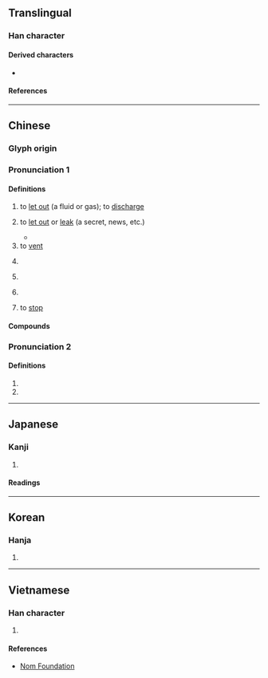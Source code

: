 {{also|渫|洩}}
{{character info}}
==Translingual==

===Han character===
{{Han char|rn=85|rad=水|as=05|sn=8|four=34117|canj=EPT|ids=⿰氵世}}

====Derived characters====
* {{l|mul|[[𦲉]]}}

====References====
{{Han ref|kx=0615.050|dkj=17267|dj=1009.040|hdz=31580.020|uh=6CC4}}

----

==Chinese==
{{zh-forms|alt=*洩,渫}}

===Glyph origin===
{{Han etym}}

===Pronunciation 1===
{{zh-pron
|m=xiè
|c=sit3
|h=pfs=siet
|md=
|mn=siat
|w=
|mc=2
|oc=1,2
|cat=v,pn
}}

====Definitions====
{{zh-hanzi}}

# to [[let out]] (a fluid or gas); to [[discharge]]
#: {{zh-x|泄洪|to discharge a flood}}
#: {{zh-x|排泄|to excrete}}
# to [[let out]] or [[leak]] (a secret, news, etc.)
#: {{zh-x|泄露|to divulge; to disclose}}
#* {{zh-x|^卞 ^喜 知 事 泄，大 叫：「左右 下手！」||ref=Sanguo Yanyi}}
# to [[vent]]
#: {{zh-x|泄憤|to vent one's anger}}
# {{lb|zh|Chinese mythology}} {{w|Xie of Xia}} {{gl|tenth [[king]] of the [[semi-legendary]] {{w|Xia dynasty}}}}
# {{zh-alt-form|*洩|tr=-}}
# {{lb|zh|obsolete}} {{zh-alt-form|媟}}
# {{lb|zh|obsolete|dialectal}} to [[stop]]

====Compounds====
{{zh-der|排泄|宣泄|外泄|春光漏泄|排泄器官|泄劑|泄泄|泄洪|泄沓|發泄|漏泄|祕而不泄|水泄不通|泄漏|排泄物|漏泄天機|泄露|泄瀉|泄泄沓沓|魂消氣泄|遺精夢泄|融泄|謀泄事露}}

===Pronunciation 2===
{{zh-pron
|m=yì
|c=jai6
|h=pfs=
|md=
|mn=
|w=
|mc=1
|oc=2,1
|cat=
}}

====Definitions====
{{zh-hanzi}}

# {{zh-used in|泄沓}}
# {{zh-used in|泄泄}}

----

==Japanese==

===Kanji===
{{ja-kanji|grade=|rs=水05}}

# {{rfdef|ja|sort=水05}}

====Readings====
{{ja-readings
|goon=え, せち
|kanon=えい, せつ
|kun=も-れる
}}

----

==Korean==

===Hanja===
{{ko-hanja|hangeul=[[설]], [[예]]|eumhun=|rv=seol, ye|mr=sŏl, ye|y=sel, yey}}

# {{rfdef|ko|sort=水05}}

----

==Vietnamese==

===Han character===
{{vi-readings|rs=水05|reading=tướt, dịa, duệ, tiết, thực}}

# {{rfdef|vi|sort=水05}}

====References====
* [http://nomfoundation.org/common/nom_details.php?codepoint=6CC4 Nom Foundation]